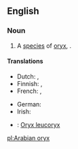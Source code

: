 ==English==
{{rfi}}
{{wikipedia}}
{{wikispecies|Oryz leucoryx}}
===Noun===
{{en-noun|head=[[Arabian]] [[oryx]]|es|pl2=Arabian oryx}}

# A [[species]] of [[oryx]], {{taxlink|Oryx leucoryx|species}}.

====Translations====
{{trans-top|''Oryx leucoryx''}}
* Dutch: {{t-|nl|Arabische oryx|m}}, {{t-|nl|witte oryx|m}}
* Finnish: {{t-|fi|valkobeisa}}, {{t-|fi|arabiankeihäsantilooppi}}
* French: {{t-|fr|oryx béatrix|m}}, {{t+|fr|oryx d'Arabie|m}}
{{trans-mid}}
* German: {{t-|de|arabischer Oryx}}
* Irish: {{t-|ga|oracs Arabach|m}}
{{trans-bottom}}

{{checktrans-top}}
* {{ttbc|la}}: [[Oryx leucoryx]]
{{trans-bottom}}

[[pl:Arabian oryx]]